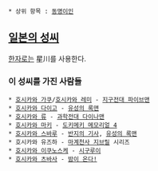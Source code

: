  * 상위 항목 : [[동명이인]]

== [[일본의 성씨]] ==
[[한자]]로는 星川를 사용한다.

=== 이 성씨를 가진 사람들 ===
 * [[호시카와 가쿠]]/[[호시카와 레미]] - [[지구전대 파이브맨]]
 * [[호시카와 다이고]] - [[유성의 록맨]]
 * [[호시카와 류]] - [[과학전대 다이나맨]]
 * [[호시카와 마키]] - [[도키메키 메모리얼 4]]
 * [[호시카와 스바루]] - [[반지의 기사]], [[유성의 록맨]]
 * 호시카와 유즈하 - [[마계천사 지브릴]] 시리즈
 * [[호시카와 이쿠노스케]] - [[시구루이]]
 * [[호시카와 츠바사]] - [[밤이 온다!]]
